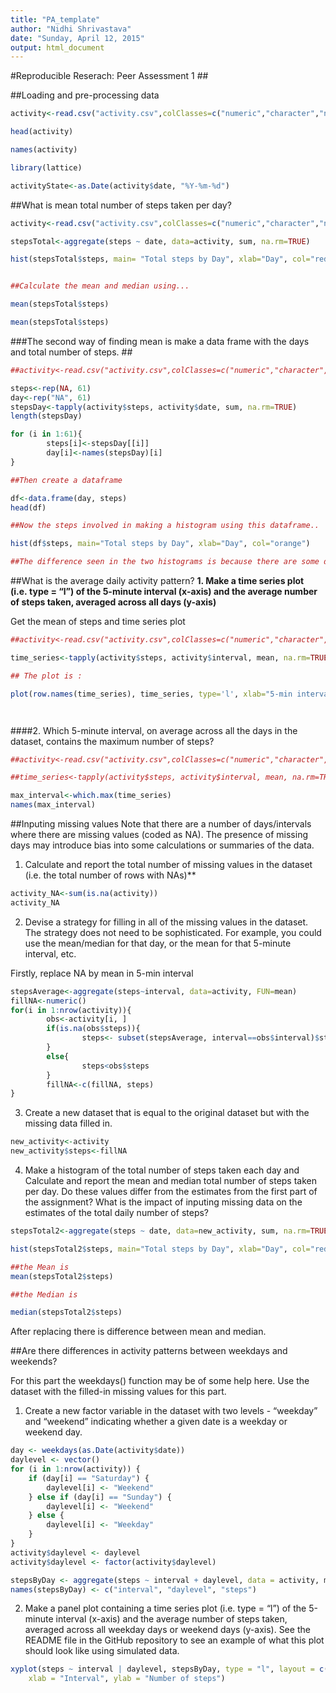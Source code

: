 ```yaml
---
title: "PA_template"
author: "Nidhi Shrivastava"
date: "Sunday, April 12, 2015"
output: html_document
---
```


#Reproducible Reserach: Peer Assessment 1
##

##Loading and pre-processing data

```r

activity<-read.csv("activity.csv",colClasses=c("numeric","character","numeric"))

head(activity)

names(activity)

library(lattice)

activityState<-as.Date(activity$date, "%Y-%m-%d")
```
##What is mean total number of steps taken per day? 

```r

activity<-read.csv("activity.csv",colClasses=c("numeric","character","numeric"))

stepsTotal<-aggregate(steps ~ date, data=activity, sum, na.rm=TRUE)

hist(stepsTotal$steps, main= "Total steps by Day", xlab="Day", col="red")


##Calculate the mean and median using...

mean(stepsTotal$steps)

mean(stepsTotal$steps)
```

###The second way of finding mean is make a data frame with the days and total number of steps.
##


```r

##activity<-read.csv("activity.csv",colClasses=c("numeric","character","numeric"))

steps<-rep(NA, 61)
day<-rep("NA", 61)
stepsDay<-tapply(activity$steps, activity$date, sum, na.rm=TRUE)
length(stepsDay)

for (i in 1:61){
        steps[i]<-stepsDay[[i]]
        day[i]<-names(stepsDay)[i]
}

##Then create a dataframe

df<-data.frame(day, steps)
head(df)

##Now the steps involved in making a histogram using this dataframe..

hist(df$steps, main="Total steps by Day", xlab="Day", col="orange")

##The difference seen in the two histograms is because there are some day which have have no data for the steps.

```
##What is the average daily activity pattern?
**1. Make a time series plot (i.e. type = "l") of the 5-minute interval (x-axis) and the average number of steps taken, averaged across all days (y-axis)**

Get the mean of steps and time series plot

```r

##activity<-read.csv("activity.csv",colClasses=c("numeric","character","numeric"))

time_series<-tapply(activity$steps, activity$interval, mean, na.rm=TRUE)

## The plot is :

plot(row.names(time_series), time_series, type='l', xlab="5-min interval", ylab="Average across all days", main="Average number of steps taken", col='red')




```


####2. Which 5-minute interval, on average across all the days in the dataset, contains the maximum number of steps?


```r

##activity<-read.csv("activity.csv",colClasses=c("numeric","character","numeric"))

##time_series<-tapply(activity$steps, activity$interval, mean, na.rm=TRUE)

max_interval<-which.max(time_series)
names(max_interval)

```
##Inputing missing values
Note that there are a number of days/intervals where there are missing values (coded as NA). The presence of missing days may introduce bias into some calculations or summaries of the data.

1. Calculate and report the total number of missing values in the dataset (i.e. the total number of rows with NAs)**

```r

activity_NA<-sum(is.na(activity))
activity_NA


```
2. Devise a strategy for filling in all of the missing values in the dataset. The strategy does not need to be sophisticated. For example, you could use the mean/median for that day, or the mean for that 5-minute interval, etc.

Firstly, replace NA by mean in 5-min interval
```r
stepsAverage<-aggregate(steps~interval, data=activity, FUN=mean)
fillNA<-numeric()
for(i in 1:nrow(activity)){
        obs<-activity[i, ]
        if(is.na(obs$steps)){
                steps<- subset(stepsAverage, interval==obs$interval)$steps
        }
        else{
                steps<obs$steps
        }
        fillNA<-c(fillNA, steps)
}

```

3. Create a new dataset that is equal to the original dataset but with the missing data filled in.

```r

new_activity<-activity
new_activity$steps<-fillNA

```

4. Make a histogram of the total number of steps taken each day and Calculate and report the mean and median total number of steps taken per day. Do these values differ from the estimates from the first part of the assignment? What is the impact of inputing missing data on the estimates of the total daily number of steps?

```r

stepsTotal2<-aggregate(steps ~ date, data=new_activity, sum, na.rm=TRUE)

hist(stepsTotal2$steps, main="Total steps by Day", xlab="Day", col="red")

##the Mean is 
mean(stepsTotal2$steps)

##the Median is 

median(stepsTotal2$steps)
```
After replacing there is difference between mean and median.

##Are there differences in activity patterns between weekdays and weekends?

For this part the weekdays() function may be of some help here. Use the dataset with the filled-in missing values for this part.

1.  Create a new factor variable in the dataset with two levels - "weekday" and "weekend" indicating whether a given date is a weekday or weekend day.

```r
day <- weekdays(as.Date(activity$date))
daylevel <- vector()
for (i in 1:nrow(activity)) {
    if (day[i] == "Saturday") {
        daylevel[i] <- "Weekend"
    } else if (day[i] == "Sunday") {
        daylevel[i] <- "Weekend"
    } else {
        daylevel[i] <- "Weekday"
    }
}
activity$daylevel <- daylevel
activity$daylevel <- factor(activity$daylevel)

stepsByDay <- aggregate(steps ~ interval + daylevel, data = activity, mean)
names(stepsByDay) <- c("interval", "daylevel", "steps")

```

2. Make a panel plot containing a time series plot (i.e. type = "l") of the 5-minute interval (x-axis) and the average number of steps taken, averaged across all weekday days or weekend days (y-axis). See the README file in the GitHub repository to see an example of what this plot should look like using simulated data.

```r
xyplot(steps ~ interval | daylevel, stepsByDay, type = "l", layout = c(1, 2), 
    xlab = "Interval", ylab = "Number of steps")

```





